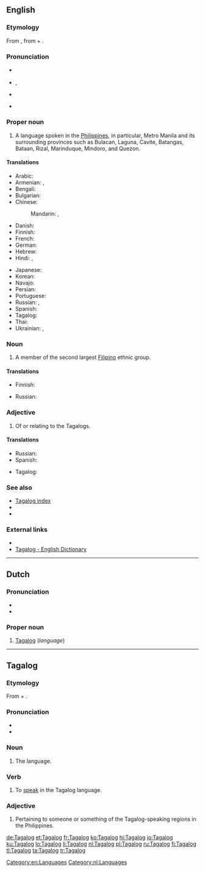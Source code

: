 ==English==
{{interwiktionary|code=tl}}
{{wikipedia}}

===Etymology===
From {{etyl|tl}} {{term|Tagalog|lang=tl}}, from {{term|taga-||native of|lang=tl}} + {{term|ilog||river|lang=tl}}.

===Pronunciation===
* {{a|UK}} {{IPA|/təˈɡɑːlɒɡ/}}
* {{a|US}} {{IPA|/tɑˈɡɑːlɑɡ/|/təˈɡɑːlɑɡ/}}, {{X-SAMPA|/tA"gA:.lAg/}}
* {{enPR|tä.gäˈ.log}}

* {{audio|en-us-Tagalog.ogg|Audio (US)}}

===Proper noun===
{{en-proper noun}}

# A language spoken in the [[Philippines]], in particular, Metro Manila and its surrounding provinces such as Bulacan, Laguna, Cavite, Batangas, Bataan, Rizal, Marinduque, Mindoro, and Quezon.

====Translations====
{{trans-top|language}}
* Arabic: {{t|ar|تاغالوغية|f|tr=taghalughíyya}}
* Armenian: {{t-|hy|տագալերեն|tr=tagaleren}}, {{t-|hy|տագալոգ|tr=tagalog}}
* Bengali: {{t|bn|তাগালোগভাষা|tr=tāgālōga bhāṣā|sc=Beng|xs=Bengali}}
* Bulgarian: {{t|bg|тагалог|m|tr=tagálog}}
* Chinese:
*: Mandarin: {{t|cmn|他加祿語|sc=Hani}}, {{t|cmn|他加禄语|tr=Tājiālù-yǔ|sc=Hani}}
* Danish: {{t-|da|tagalog}}
* Finnish: {{t|fi|tagalog}}
* French: {{t+|fr|tagalog|m}}
* German: {{t+|de|Tagalog|n}}
* Hebrew: {{t|he|טאגאלוג}}
* Hindi: {{t|hi|टागालोग भाषा|tr=ṭāgālōg bhāṣā|xs=Hindi}}, {{t|hi|टागालोग|tr=ṭāgālōg|xs=Hindi}}
{{trans-mid}}
* Japanese: {{t+|ja|タガログ語|tr=Tagarogu-go}}
* Korean: {{t+|ko|타갈로그어|tr=Tagallogeu-eo|sc=Hang}}
* Navajo: {{tø|nv|Kéyah Dańlíinii bikáaʼgi kéédahatʼínígíí bizaad}}
* Persian: {{t|fa|زبان تاگالوگ}}
* Portuguese: {{t+|pt|tagalo|m}}
* Russian: {{t|ru|тагaльский|m|tr=tagál’skij}}, {{t|ru|тагалог|m|tr=tagálog}}
* Spanish: {{t+|es|tagalo|m}}
* Tagalog: {{t+|tl|Tagalog|xs=Tagalog}}
* Thai: {{t|th|ภาษาตากาล็อก|tr=paasăa dtaagaalók}}
* Ukrainian: {{t|uk|тагальська|f|tr=tahál’s’ka|xs=Ukrainian}}, {{t|uk|тагалог|m|tr=taháloh|xs=Ukrainian}}
{{trans-bottom}}

===Noun===
{{en-noun|pl=Tagalog|pl2=Tagalogs}}

# A member of the second largest [[Filipino]] ethnic group.

====Translations====
{{trans-top|member of the second largest Filipino ethnic group}}
* Finnish: {{t|fi|tagaali}}
{{trans-mid}}
* Russian: {{t|ru|тагaл|m|tr=tagál}}
{{trans-bottom}}

===Adjective===
{{en-adj|-}}

# Of or relating to the Tagalogs.

====Translations====
{{trans-top|of or relating to the Tagalogs}}
* Russian: {{t|ru|тагaльский|tr=tagál’skij}}
* Spanish: {{t+|es|tagalo}}
{{trans-mid}}
* Tagalog: {{t+|tl|Tagalog|xs=Tagalog}}
{{trans-bottom}}

===See also===
* [[Index:Tagalog|Tagalog index]]
* {{langcat}}
* {{langlist}}
<!--*[[Filipino]], [[Pilipino]]
* [[Wiktionary:Filipino index|Filipino index]]-->

===External links===
* {{ISO 639|link=Ethnologue|1code=tl|code=tgl}}
* [http://www.tagalog-dictionary.com Tagalog - English Dictionary]

[[Category:en:Languages]]

----

==Dutch==

===Pronunciation===
* {{IPA|/ˈtaːgaːlɔk/|lang=nl}}
* {{audio|Nl-Tagalog.ogg|audio}}

===Proper noun===
{{nl-proper noun|g=n}}

# [[#English|Tagalog]] (''language'')

[[Category:nl:Languages]]

----

==Tagalog==

===Etymology===
From {{term|taga-||native of|lang=tl}} + {{term|ilog||river|lang=tl}}.

===Pronunciation===
* {{IPA|/tɐˈɡaːloɡ/|lang=tl}}
* {{audio|Tl-PH-Tagalog.ogg|Audio}}

===Noun===
{{tl-noun}}

# The {{l|en|Tagalog}} language.

===Verb===
{{head|tl|verb}}

# To [[speak]] in the Tagalog language.

===Adjective===
{{tl-adj}}

# Pertaining to someone or something of the Tagalog-speaking regions in the Philippines.

[[de:Tagalog]]
[[et:Tagalog]]
[[fr:Tagalog]]
[[ko:Tagalog]]
[[hi:Tagalog]]
[[io:Tagalog]]
[[ku:Tagalog]]
[[lo:Tagalog]]
[[li:Tagalog]]
[[nl:Tagalog]]
[[pl:Tagalog]]
[[ru:Tagalog]]
[[fi:Tagalog]]
[[tl:Tagalog]]
[[ta:Tagalog]]
[[tr:Tagalog]]